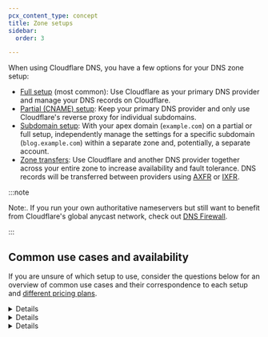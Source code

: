 ```yaml
---
pcx_content_type: concept
title: Zone setups
sidebar:
  order: 3

---
```



When using Cloudflare DNS, you have a few options for your DNS zone setup:

* [Full setup](/dns/zone-setups/full-setup/) (most common): Use Cloudflare as your primary DNS provider and manage your DNS records on Cloudflare.
* [Partial (CNAME) setup](/dns/zone-setups/partial-setup/): Keep your primary DNS provider and only use Cloudflare's reverse proxy for individual subdomains.
* [Subdomain setup](/dns/zone-setups/subdomain-setup/): With your apex domain (`example.com`) on a partial or full setup, independently manage the settings for a specific subdomain (`blog.example.com`) within a separate zone and, potentially, a separate account.
* [Zone transfers](/dns/zone-setups/zone-transfers/): Use Cloudflare and another DNS provider together across your entire zone to increase availability and fault tolerance. DNS records will be transferred between providers using [AXFR](https://datatracker.ietf.org/doc/html/rfc5936) or [IXFR](https://datatracker.ietf.org/doc/html/rfc1995).

:::note

Note:. If you run your own authoritative nameservers but still want to benefit from Cloudflare's global anycast network, check out [DNS Firewall](/dns/dns-firewall/).


:::

## Common use cases and availability

If you are unsure of which setup to use, consider the questions below for an overview of common use cases and their correspondence to each setup and [different pricing plans](https://www.cloudflare.com/plans/#overview).


<Details header="Are you on a Free or Pro plan?">

If you are on a Free or Pro plan, [full setup](/dns/zone-setups/full-setup/) is the only one available. This is the recommended and most common option.


</Details>


<Details header="Will you be using Cloudflare with other DNS providers?">

If you are on a Business or Enterprise plan, you can use [partial (CNAME) setup](/dns/zone-setups/partial-setup/) to keep your primary DNS provider and only proxy individual subdomains through Cloudflare.

If you are on an Enterprise plan, you also have the option to use [zone transfers](/dns/zone-setups/zone-transfers/) to set up Cloudflare as either a primary or a secondary DNS provider. 
</Details>


<Details header="Do you need to manage subdomains separately?">

If you are on an Enterprise plan, you can use [subdomain setup](/dns/zone-setups/subdomain-setup/) to manage the Cloudflare settings for one or more subdomains separately from your domain apex.


</Details>
